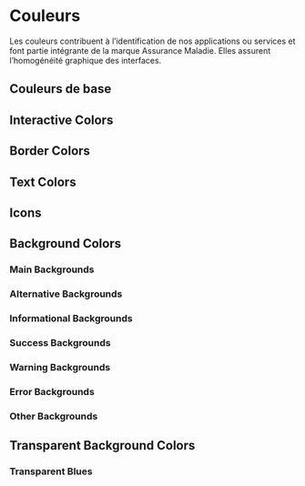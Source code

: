 
<Meta title="Design Tokens/Couleurs" />

# Couleurs

Les couleurs contribuent à l’identification de nos applications ou services et font partie intégrante de la marque Assurance Maladie. Elles assurent l’homogénéité graphique des interfaces.

## Couleurs de base
<ColorPalette className="vertical-palette">
    <ColorItem title="Primary" colors={{ primary: cnamColorsTokens.blue.base }} />
    <ColorItem title="Secondary" colors={{ secondary: cnamColorsTokens.cyan.darken40 }} />
    <ColorItem title="Accent" colors={{ accent: cnamColorsTokens.cyan.base }} />
    <ColorItem title="Error" colors={{ error: cnamColorsTokens.orange.darken20 }} />
    <ColorItem title="Info" colors={{ info: cnamColorsTokens.blue.base }} />
    <ColorItem title="Success" colors={{ success: cnamColorsTokens.green.base }} />
    <ColorItem title="Warning" colors={{ warning: cnamColorsTokens.yellow.base }} />
    <ColorItem title="Risque Pro" colors={{ risquePro: cnamColorsTokens.brick.base }} />
</ColorPalette>

## Interactive Colors
<ColorPalette className="vertical-palette">
    <ColorItem title="Default" colors={{ interactiveDefault: cnamLightTheme.interactiveDefault }} />
    <ColorItem title="Hover" colors={{ interactiveHover: cnamLightTheme.interactiveHover }} />
    <ColorItem title="Pressed" colors={{ interactivePressed: cnamLightTheme.interactivePressed }} />
    <ColorItem title="Focus" colors={{ interactiveFocus: cnamLightTheme.interactiveFocus }} />
    <ColorItem title="Disabled" colors={{ interactiveDisabled: cnamLightTheme.interactiveDisabled }} />
    <ColorItem title="Hover On Selected" colors={{ interactiveHoverOnSelected: cnamLightTheme.interactiveHoverOnSelected }} />
</ColorPalette>

## Border Colors
<ColorPalette className="vertical-palette">
    <ColorItem title="Darker" colors={{ borderDarker: cnamLightTheme.borderDarker }} />
    <ColorItem title="Base" colors={{ borderBase: cnamLightTheme.borderBase }} />
    <ColorItem title="Subdued" colors={{ borderSubdued: cnamLightTheme.borderSubdued }} />
    <ColorItem title="Accent" colors={{ borderAccent: cnamLightTheme.borderAccent }} />
    <ColorItem title="Accent Contrasted" colors={{ borderAccentContrasted: cnamLightTheme.borderAccentContrasted }} />
    <ColorItem title="Accent On Dark" colors={{ borderAccentOnDark: cnamLightTheme.borderAccentOnDark }} />
    <ColorItem title="Info" colors={{ borderInfo: cnamLightTheme.borderInfo }} />
    <ColorItem title="Success" colors={{ borderSuccess: cnamLightTheme.borderSuccess }} />
    <ColorItem title="Warning" colors={{ borderWarning: cnamLightTheme.borderWarning }} />
    <ColorItem title="Error" colors={{ borderError: cnamLightTheme.borderError }} />
    <ColorItem title="On Dark" colors={{ borderOnDark: cnamLightTheme.borderOnDark }} />
    <ColorItem title="Disabled" colors={{ borderDisabled: cnamLightTheme.borderDisabled }} />
    <ColorItem title="Disabled On Dark" colors={{ borderDisabledOnDark: cnamLightTheme.borderDisabledOnDark }} />
</ColorPalette>

## Text Colors
<ColorPalette className="vertical-palette">
    <ColorItem title="Base" colors={{ textBase: cnamLightTheme.textBase }} />
    <ColorItem title="Accent" colors={{ textAccent: cnamLightTheme.textAccent }} />
    <ColorItem title="Accent Contrasted" colors={{ textAccentContrasted: cnamLightTheme.textAccentContrasted }} />
    <ColorItem title="Subdued" colors={{ textSubdued: cnamLightTheme.textSubdued }} />
    <ColorItem title="Info" colors={{ textInfo: cnamLightTheme.textInfo }} />
    <ColorItem title="Success" colors={{ textSuccess: cnamLightTheme.textSuccess }} />
    <ColorItem title="Warning" colors={{ textWarning: cnamLightTheme.textWarning }} />
    <ColorItem title="Error" colors={{ textError: cnamLightTheme.textError }} />
    <ColorItem title="Disabled" colors={{ textDisabled: cnamLightTheme.textDisabled }} />
    <ColorItem title="On Dark" colors={{ textOnDark: cnamLightTheme.textOnDark }} />
    <ColorItem title="Subdued On Dark" colors={{ textSubduedOnDark: cnamLightTheme.textSubduedOnDark }} />
    <ColorItem title="Disabled On Dark" colors={{ textDisabledOnDark: cnamLightTheme.textDisabledOnDark }} />
</ColorPalette>

## Icons
<ColorPalette>
    <ColorItem title="Base" colors={{ textBase: cnamLightTheme.iconBase }} />
    <ColorItem title="Subdued" colors={{ textSubdued: cnamLightTheme.iconSubdued }} />
    <ColorItem title="Subdued On Dark" colors={{ textSubduedOnDark: cnamLightTheme.iconSubduedOnDark }} />
    <ColorItem title="Accent" colors={{ textAccent: cnamLightTheme.iconAccent }} />
    <ColorItem title="Accent Contrasted" colors={{ textAccentContrasted: cnamLightTheme.iconAccentContrasted }} />
    <ColorItem title="Info" colors={{ textInfo: cnamLightTheme.iconInfo }} />
    <ColorItem title="Success" colors={{ textSuccess: cnamLightTheme.iconSuccess }} />
    <ColorItem title="Warning" colors={{ textWarning: cnamLightTheme.iconWarning }} />
    <ColorItem title="Error" colors={{ textError: cnamLightTheme.iconError }} />
    <ColorItem title="On Dark" colors={{ textOnDark: cnamLightTheme.iconOnDark }} />
    <ColorItem title="Disabled" colors={{ textDisabled: cnamLightTheme.iconDisabled }} />
    <ColorItem title="Disabled On Dark" colors={{ textDisabledOnDark: cnamLightTheme.iconDisabledOnDark }} />
</ColorPalette>

## Background Colors

### Main Backgrounds
<ColorPalette className="vertical-palette">
    <ColorItem title="Main" colors={{ backgroundMain: cnamLightTheme.backgroundMain }} />
    <ColorItem title="Surface" colors={{ backgroundSurface: cnamLightTheme.backgroundSurface }} />
    <ColorItem title="Surface Alt" colors={{ backgroundSurfaceAlt: cnamLightTheme.backgroundSurfaceAlt }} />
</ColorPalette>

### Alternative Backgrounds
<ColorPalette className="vertical-palette">
    <ColorItem title="Main Alt" colors={{ backgroungMainAlt: cnamLightTheme.backgroungMainAlt }} />
    <ColorItem title="Raised" colors={{ backgroungRaised: cnamLightTheme.backgroungRaised }} />
    <ColorItem title="Accent" colors={{ backgroundAccent: cnamLightTheme.backgroundAccent }} />
    <ColorItem title="Accent Contrasted" colors={{ backgroungAccentContrasted: cnamLightTheme.backgroungAccentContrasted }} />
    <ColorItem title="Accent Alt" colors={{ backgroundAccentAlt: cnamLightTheme.backgroundAccentAlt }} />
</ColorPalette>

### Informational Backgrounds
<ColorPalette className="vertical-palette">
    <ColorItem title="Info" colors={{ backgroundInfo: cnamLightTheme.backgroundInfo }} />
    <ColorItem title="Info Subdued" colors={{ backgroundInfoSubdued: cnamLightTheme.backgroundInfoSubdued }} />
    <ColorItem title="Info Contrasted" colors={{ backgroundInfoContrasted: cnamLightTheme.backgroundInfoContrasted }} />
</ColorPalette>

### Success Backgrounds
<ColorPalette className="vertical-palette">
    <ColorItem title="Success" colors={{ backgroundSuccess: cnamLightTheme.backgroundSuccess }} />
    <ColorItem title="Success Subdued" colors={{ backgroundSuccessSubdued: cnamLightTheme.backgroundSuccessSubdued }} />
    <ColorItem title="Success Contrasted" colors={{ backgroundSuccessContrasted: cnamLightTheme.backgroundSuccessContrasted }} />
</ColorPalette>

### Warning Backgrounds
<ColorPalette className="vertical-palette">
    <ColorItem title="Warning" colors={{ backgroundWarning: cnamLightTheme.backgroundWarning }} />
    <ColorItem title="Warning Subdued" colors={{ backgroundWarningSubdued: cnamLightTheme.backgroundWarningSubdued }} />
    <ColorItem title="Warning Contrasted" colors={{ backgroundWarningContrasted: cnamLightTheme.backgroundWarningContrasted }} />
</ColorPalette>

### Error Backgrounds
<ColorPalette className="vertical-palette">
    <ColorItem title="Error" colors={{ backgroundError: cnamLightTheme.backgroundError }} />
    <ColorItem title="Error Subdued" colors={{ backgroundErrorSubdued: cnamLightTheme.backgroundErrorSubdued }} />
    <ColorItem title="Error Contrasted" colors={{ backgroundErrorContrasted: cnamLightTheme.backgroundErrorContrasted }} />
</ColorPalette>

### Other Backgrounds
<ColorPalette className="vertical-palette">
    <ColorItem title="Disabled" colors={{ backgroundDisabled: cnamLightTheme.backgroundDisabled }} />
    <ColorItem title="Disabled On Dark" colors={{ backgroundDisabledOnDark: cnamLightTheme.backgroundDisabledOnDark }} />
    <ColorItem title="Assure" colors={{ backgroundAssure: cnamLightTheme.backgroundAssure }} />
    <ColorItem title="Professionnel" colors={{ backgroundProfessionnel: cnamLightTheme.backgroundProfessionnel }} />
    <ColorItem title="Entreprise" colors={{ backgroundEntreprise: cnamLightTheme.backgroundEntreprise }} />
</ColorPalette>


## Transparent Background Colors

### Transparent Blues
<ColorPalette className="vertical-palette">
    <ColorItem title="Transparent Blue 18" colors={{ transparentBlue18: cnamLightTheme.transparentBlue18 }} />
    <ColorItem title="Transparent Blue 8" colors={{ transparentBlue8: cnamLightTheme.transparentBlue8 }} />
</ColorPalette>